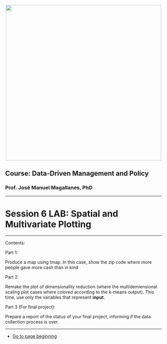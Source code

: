 
<br> 
<center><img src="http://i.imgur.com/sSaOozN.png" width="500"></center>


## Course: Data-Driven Management and Policy

### Prof. José Manuel Magallanes, PhD 

_____


# Session 6 LAB: Spatial and Multivariate Plotting


_____

Contents:

Part 1:

Produce a map using tmap.
In this case, show the zip code where more people gave more cash than in kind

Part 2:

Remake the plot of dimensionality reduction (where the multidemiensional scaling plot cases where colored according to the k-means output). This time, use only the variables that represent **input**.


Part 3 (For final project):

Prepare a report of the status of your final project, informing if the data collection process is over.


----

* [Go to page beginning](#toc)



